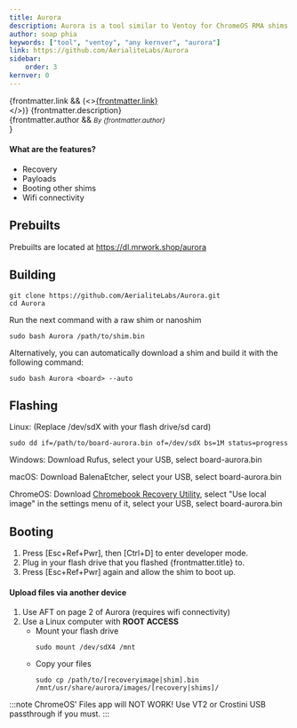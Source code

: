 ```yaml
---
title: Aurora
description: Aurora is a tool similar to Ventoy for ChromeOS RMA shims and recovery images based on Alpine Linux
author: soap phia
keywords: ["tool", "ventoy", "any kernver", "aurora"]
link: https://github.com/AerialiteLabs/Aurora
sidebar:
    order: 3
kernver: 0
---
```


{frontmatter.link && (<><a href={frontmatter.link}>{frontmatter.link}</a><br/></>)}
{frontmatter.description}<br/>
{frontmatter.author && <small><i>By {frontmatter.author}</i><br/></small>}

#### What are the features?
- Recovery
- Payloads
- Booting other shims
- Wifi connectivity

## Prebuilts
Prebuilts are located at https://dl.mrwork.shop/aurora
## Building
```
git clone https://github.com/AerialiteLabs/Aurora.git
cd Aurora
```
Run the next command with a raw shim or nanoshim
```
sudo bash Aurora /path/to/shim.bin
```
Alternatively, you can automatically download a shim and build it with the following command:
```
sudo bash Aurora <board> --auto
```

## Flashing
Linux: (Replace /dev/sdX with your flash drive/sd card)
```
sudo dd if=/path/to/board-aurora.bin of=/dev/sdX bs=1M status=progress
```
Windows: Download Rufus, select your USB, select board-aurora.bin

macOS: Download BalenaEtcher, select your USB, select board-aurora.bin

ChromeOS: Download [Chromebook Recovery Utility](https://chromewebstore.google.com/detail/chromebook-recovery-utili/pocpnlppkickgojjlmhdmidojbmbodfm), select "Use local image" in the settings menu of it, select your USB, select board-aurora.bin

## Booting
1. Press [Esc+Ref+Pwr], then [Ctrl+D] to enter developer mode.
2. Plug in your flash drive that you flashed {frontmatter.title} to.
3. Press [Esc+Ref+Pwr] again and allow the shim to boot up.

#### Upload files via another device
1. Use AFT on page 2 of Aurora (requires wifi connectivity)
2. Use a Linux computer with **ROOT ACCESS**
    - Mount your flash drive
        ```
        sudo mount /dev/sdX4 /mnt
        ```
    - Copy your files
        ```
        sudo cp /path/to/[recoveryimage|shim].bin /mnt/usr/share/aurora/images/[recovery|shims]/
        ```
:::note
ChromeOS' Files app will NOT WORK! Use VT2 or Crostini USB passthrough if you must.
:::